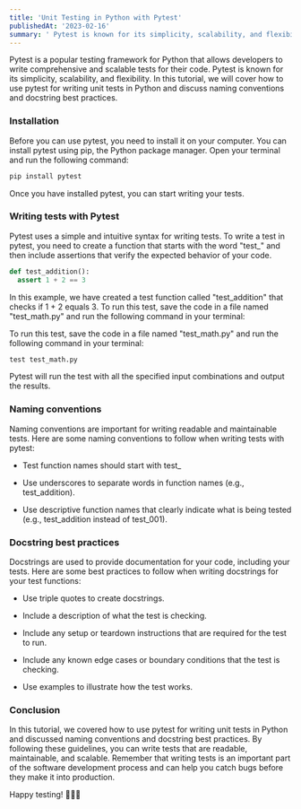 ```yaml
---
title: 'Unit Testing in Python with Pytest'
publishedAt: '2023-02-16'
summary: ' Pytest is known for its simplicity, scalability, and flexibility. In this tutorial, we will cover how  use pytest for writing unit tests in Python and discuss naming conventions and docstring best practices.'
---
```


Pytest is a popular testing framework for Python that allows developers to write comprehensive and scalable tests for their code. Pytest is known for its simplicity, scalability, and flexibility. In this tutorial, we will cover how to use pytest for writing unit tests in Python and discuss naming conventions and docstring best practices.

### Installation

Before you can use pytest, you need to install it on your computer. You can install pytest using pip, the Python package manager. Open your terminal and run the following command:

```bash
pip install pytest
```

Once you have installed pytest, you can start writing your tests.

### Writing tests with Pytest

Pytest uses a simple and intuitive syntax for writing tests. To write a test in pytest, you need to create a function that starts with the word "test\_" and then include assertions that verify the expected behavior of your code.

```python
def test_addition():
  assert 1 + 2 == 3
```

In this example, we have created a test function called "test_addition" that checks if 1 + 2 equals 3. To run this test, save the code in a file named "test_math.py" and run the following command in your terminal:

To run this test, save the code in a file named "test_math.py" and run the following command in your terminal:

```python
test test_math.py
```

Pytest will run the test with all the specified input combinations and output the results.

### Naming conventions

Naming conventions are important for writing readable and maintainable tests. Here are some naming conventions to follow when writing tests with pytest:

- Test function names should start with test\_

- Use underscores to separate words in function names (e.g., test_addition).

- Use descriptive function names that clearly indicate what is being tested (e.g., test_addition instead of test_001).

### Docstring best practices

Docstrings are used to provide documentation for your code, including your tests. Here are some best practices to follow when writing docstrings for your test functions:

- Use triple quotes to create docstrings.

- Include a description of what the test is checking.

- Include any setup or teardown instructions that are required for the test to run.

- Include any known edge cases or boundary conditions that the test is checking.

- Use examples to illustrate how the test works.

### Conclusion

In this tutorial, we covered how to use pytest for writing unit tests in Python and discussed naming conventions and docstring best practices. By following these guidelines, you can write tests that are readable, maintainable, and scalable. Remember that writing tests is an important part of the software development process and can help you catch bugs before they make it into production.

Happy testing! 🧪👨‍🔬
